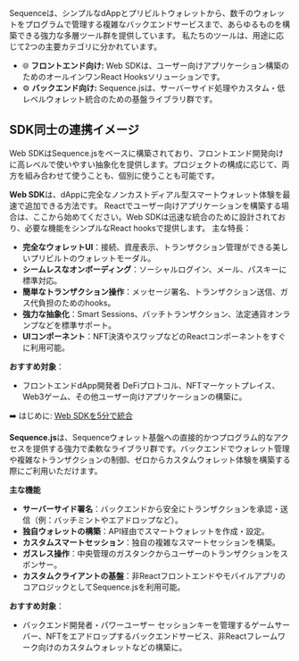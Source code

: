 Sequenceは、シンプルなdAppとプリビルトウォレットから、数千のウォレットをプログラムで管理する複雑なバックエンドサービスまで、あらゆるものを構築できる強力な多層ツール群を提供しています。
私たちのツールは、用途に応じて2つの主要カテゴリに分かれています。
- 🌐 **フロントエンド向け:** Web SDKは、ユーザー向けアプリケーション構築のためのオールインワンReact Hooksソリューションです。
- ⚙️ **バックエンド向け:** Sequence.jsは、サーバーサイド処理やカスタム・低レベルウォレット統合のための基盤ライブラリ群です。

## SDK同士の連携イメージ
Web SDKはSequence.jsをベースに構築されており、フロントエンド開発向けに高レベルで使いやすい抽象化を提供します。プロジェクトの構成に応じて、両方を組み合わせて使うことも、個別に使うことも可能です。

**Web SDK**は、dAppに完全なノンカストディアル型スマートウォレット体験を最速で追加できる方法です。
Reactでユーザー向けアプリケーションを構築する場合は、ここから始めてください。Web SDKは迅速な統合のために設計されており、必要な機能をシンプルなReact hooksで提供します。
主な特長：
- **完全なウォレットUI**：接続、資産表示、トランザクション管理ができる美しいプリビルトのウォレットモーダル。
- **シームレスなオンボーディング**：ソーシャルログイン、メール、パスキーに標準対応。
- **簡単なトランザクション操作**：メッセージ署名、トランザクション送信、ガス代負担のためのhooks。
- **強力な抽象化**：Smart Sessions、バッチトランザクション、法定通貨オンランプなどを標準サポート。
- **UIコンポーネント**：NFT決済やスワップなどのReactコンポーネントをすぐに利用可能。

**おすすめ対象**：
- フロントエンドdApp開発者	DeFiプロトコル、NFTマーケットプレイス、Web3ゲーム、その他ユーザー向けアプリケーションの構築に。

➡️ はじめに: [Web SDKを5分で統合](/solutions/wallets/developers/web-sdk)

**Sequence.js**は、Sequenceウォレット基盤への直接的かつプログラム的なアクセスを提供する強力で柔軟なライブラリ群です。バックエンドでウォレット管理や複雑なトランザクションの制御、ゼロからカスタムウォレット体験を構築する際にご利用いただけます。

**主な機能**
- **サーバーサイド署名**：バックエンドから安全にトランザクションを承認・送信（例：バッチミントやエアドロップなど）。
- **独自ウォレットの構築**：API経由でスマートウォレットを作成・設定。
- **カスタムスマートセッション**：独自の複雑なスマートセッションを構築。
- **ガスレス操作**：中央管理のガスタンクからユーザーのトランザクションをスポンサー。
- **カスタムクライアントの基盤**：非ReactフロントエンドやモバイルアプリのコアロジックとしてSequence.jsを利用可能。

**おすすめ対象**：
- バックエンド開発者・パワーユーザー	セッションキーを管理するゲームサーバー、NFTをエアドロップするバックエンドサービス、非Reactフレームワーク向けのカスタムウォレットなどの構築に。